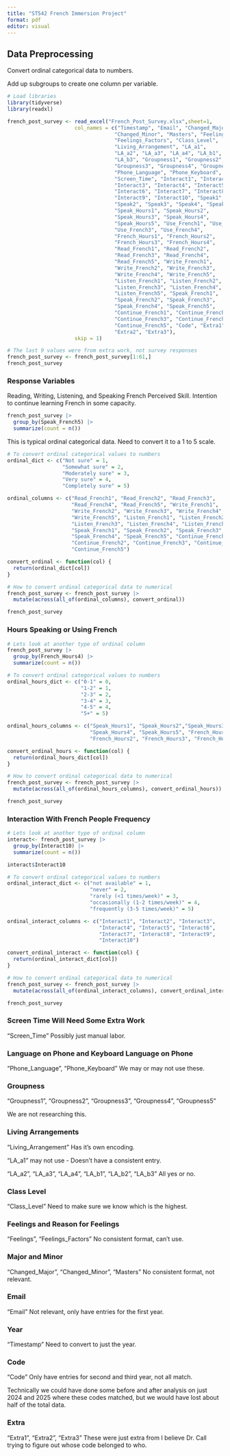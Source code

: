 ```yaml
---
title: "ST542 French Immersion Project"
format: pdf
editor: visual
---
```


## Data Preprocessing

Convert ordinal categorical data to numbers.

Add up subgroups to create one column per variable.

```r
# Load libraries
library(tidyverse)
library(readxl)
```

```r
french_post_survey <- read_excel("French_Post_Survey.xlsx",sheet=1,
                      col_names = c("Timestamp", "Email", "Changed_Major",
                                   "Changed_Minor", "Masters", "Feelings",
                                   "Feelings_Factors", "Class_Level", 
                                   "Living_Arrangement", "LA_a1",
                                   "LA_a2", "LA_a3", "LA_a4", "LA_b1", "LA_b2",
                                   "LA_b3", "Groupness1", "Groupness2", 
                                   "Groupness3", "Groupness4", "Groupness5",
                                   "Phone_Language", "Phone_Keyboard",
                                   "Screen_Time", "Interact1", "Interact2",
                                   "Interact3", "Interact4", "Interact5",
                                   "Interact6", "Interact7", "Interact8",
                                   "Interact9", "Interact10", "Speak1",
                                   "Speak2", "Speak3", "Speak4", "Speak5",
                                   "Speak_Hours1", "Speak_Hours2",
                                   "Speak_Hours3", "Speak_Hours4", 
                                   "Speak_Hours5", "Use_French1", "Use_French2",
                                   "Use_French3", "Use_French4", 
                                   "French_Hours1", "French_Hours2", 
                                   "French_Hours3", "French_Hours4",
                                   "Read_French1", "Read_French2", 
                                   "Read_French3", "Read_French4", 
                                   "Read_French5", "Write_French1",
                                   "Write_French2", "Write_French3",
                                   "Write_French4", "Write_French5",
                                   "Listen_French1", "Listen_French2",
                                   "Listen_French3", "Listen_French4",
                                   "Listen_French5", "Speak_French1",
                                   "Speak_French2", "Speak_French3", 
                                   "Speak_French4", "Speak_French5",
                                   "Continue_French1", "Continue_French2",
                                   "Continue_French3", "Continue_French4",
                                   "Continue_French5", "Code", "Extra1", 
                                   "Extra2", "Extra3"),
                      skip = 1)

# The last 9 values were from extra work, not survey responses
french_post_survey <- french_post_survey[1:61,]
french_post_survey
```

### Response Variables

Reading, Writing, Listening, and Speaking French Perceived Skill. Intention to continue learning French in some capacity.

```r
french_post_survey |>
  group_by(Speak_French5) |>
  summarize(count = n())
```

This is typical ordinal categorical data. Need to convert it to a 1 to 5 scale.

```r
# To convert ordinal categorical values to numbers
ordinal_dict <- c("Not sure" = 1,
                  "Somewhat sure" = 2,
                  "Moderately sure" = 3,
                  "Very sure" = 4, 
                  "Completely sure" = 5)

ordinal_columns <- c("Read_French1", "Read_French2", "Read_French3",
                     "Read_French4", "Read_French5", "Write_French1",
                     "Write_French2", "Write_French3", "Write_French4",
                     "Write_French5", "Listen_French1", "Listen_French2",
                     "Listen_French3", "Listen_French4", "Listen_French5",
                     "Speak_French1", "Speak_French2", "Speak_French3",
                     "Speak_French4", "Speak_French5", "Continue_French1",
                     "Continue_French2", "Continue_French3", "Continue_French4",
                     "Continue_French5")

convert_ordinal <- function(col) {
  return(ordinal_dict[col])
}
```

```r
# How to convert ordinal categorical data to numerical
french_post_survey <- french_post_survey |>
  mutate(across(all_of(ordinal_columns), convert_ordinal))

french_post_survey
```

### Hours Speaking or Using French

```r
# Lets look at another type of ordinal column
french_post_survey |>
  group_by(French_Hours4) |>
  summarize(count = n())
```

```r
# To convert ordinal categorical values to numbers
ordinal_hours_dict <- c("0-1" = 0,
                        "1-2" = 1,
                        "2-3" = 2,
                        "3-4" = 3, 
                        "4-5" = 4,
                        "5+" = 5)

ordinal_hours_columns <- c("Speak_Hours1", "Speak_Hours2","Speak_Hours3",
                           "Speak_Hours4", "Speak_Hours5", "French_Hours1",
                           "French_Hours2", "French_Hours3", "French_Hours4")

convert_ordinal_hours <- function(col) {
  return(ordinal_hours_dict[col])
}
```

```r
# How to convert ordinal categorical data to numerical
french_post_survey <- french_post_survey |>
  mutate(across(all_of(ordinal_hours_columns), convert_ordinal_hours))

french_post_survey
```

### Interaction With French People Frequency

```r
# Lets look at another type of ordinal column
interact<- french_post_survey |>
  group_by(Interact10) |>
  summarize(count = n())

interact$Interact10
```

```r
# To convert ordinal categorical values to numbers
ordinal_interact_dict <- c("not available" = 1,
                           "never" = 2,
                           "rarely (<1 times/week)" = 3,
                           "occasionally (1-2 times/week)" = 4, 
                           "frequently (3-5 times/week)" = 5)

ordinal_interact_columns <- c("Interact1", "Interact2", "Interact3", 
                              "Interact4", "Interact5", "Interact6",
                              "Interact7", "Interact8", "Interact9",
                              "Interact10")

convert_ordinal_interact <- function(col) {
  return(ordinal_interact_dict[col])
}
```

```r
# How to convert ordinal categorical data to numerical
french_post_survey <- french_post_survey |>
  mutate(across(all_of(ordinal_interact_columns), convert_ordinal_interact))

french_post_survey
```

### Screen Time Will Need Some Extra Work

"Screen_Time" Possibly just manual labor.

### Language on Phone and Keyboard Language on Phone

"Phone_Language", "Phone_Keyboard" We may or may not use these.

### Groupness 

"Groupness1", "Groupness2", "Groupness3", "Groupness4", "Groupness5"

We are not researching this.

### Living Arrangements

"Living_Arrangement" Has it's own encoding.

"LA_a1" may not use - Doesn't have a consistent entry.

"LA_a2", "LA_a3", "LA_a4", "LA_b1", "LA_b2", "LA_b3" All yes or no.

### Class Level

"Class_Level" Need to make sure we know which is the highest.

### Feelings and Reason for Feelings

"Feelings", "Feelings_Factors" No consistent format, can't use.

### Major and Minor

"Changed_Major", "Changed_Minor", "Masters" No consistent format, not relevant.

### Email

"Email" Not relevant, only have entries for the first year.

### Year

"Timestamp" Need to convert to just the year.

### Code

"Code" Only have entries for second and third year, not all match.

Technically we could have done some before and after analysis on just 2024 and 2025 where these codes matched, but we would have lost about half of the total data.

### Extra

"Extra1", "Extra2", "Extra3" These were just extra from I believe Dr. Call trying to figure out whose code belonged to who.
